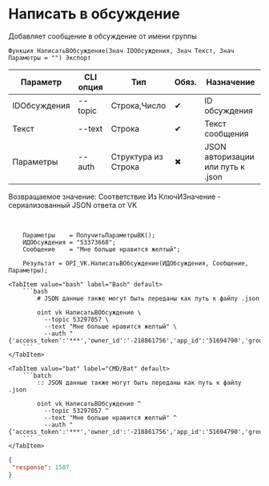 ﻿---
sidebar_position: 4
---


# Написать в обсуждение
 Добавляет сообщение в обсуждение от имени группы



`Функция НаписатьВОбсуждение(Знач IDОбсуждения, Знач Текст, Знач Параметры = "") Экспорт`

  | Параметр | CLI опция | Тип | Обяз. | Назначение |
  |-|-|-|-|-|
  | IDОбсуждения | --topic | Строка,Число | &#x2714; | ID обсуждения |
  | Текст | --text | Строка | &#x2714; | Текст сообщения |
  | Параметры | --auth | Структура из Строка | &#x2716; | JSON авторизации или путь к .json |

  
  Возвращаемое значение:   Соответствие Из КлючИЗначение - сериализованный JSON ответа от VK

<br/>




```bsl title="Пример использования для 1С:Предприятие/OneScript"
    Параметры    = ПолучитьПараметрыВК();
    ИДОбсуждения = "53373668";
    Сообщение    = "Мне больше нравится желтый";

    Результат = OPI_VK.НаписатьВОбсуждение(ИДОбсуждения, Сообщение, Параметры);
```
    

 <Tabs>
  
    <TabItem value="bash" label="Bash" default>
        ```bash
            # JSON данные также могут быть переданы как путь к файлу .json
            
            oint vk НаписатьВОбсуждение \
              --topic 53297057 \
              --text "Мне больше нравится желтый" \
              --auth "{'access_token':'***','owner_id':'-218861756','app_id':'51694790','group_id':'218861756'}"
        ```
    </TabItem>
  
    <TabItem value="bat" label="CMD/Bat" default>
        ```batch
            :: JSON данные также могут быть переданы как путь к файлу .json
            
            oint vk НаписатьВОбсуждение ^
              --topic 53297057 ^
              --text "Мне больше нравится желтый" ^
              --auth "{'access_token':'***','owner_id':'-218861756','app_id':'51694790','group_id':'218861756'}"
        ```
    </TabItem>
</Tabs>


```json title="Результат"
{
 "response": 1507
}
```
